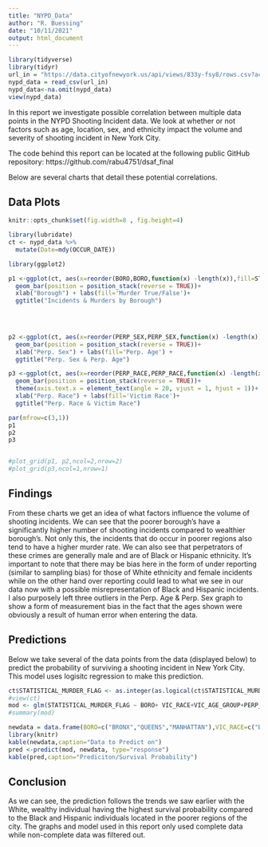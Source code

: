 ---
title: "NYPD_Data"
author: "R. Buessing"
date: "10/11/2021"
output: html_document
---
```{r get_NYPD_data, echo=FALSE,message=FALSE}
library(tidyverse)
library(tidyr)
url_in = "https://data.cityofnewyork.us/api/views/833y-fsy8/rows.csv?accessType=DOWNLOAD"
nypd_data = read_csv(url_in)
nypd_data<-na.omit(nypd_data)
view(nypd_data)
```
In this report we investigate possible correlation between multiple data points in the NYPD Shooting Incident data. We look at whether or not factors such as age, location, sex, and ethnicity impact the volume and severity of shooting incident in New York City.

The code behind this report can be located at the following public GitHub repository: https://github.com/rabu4751/dsaf_final

Below are several charts that detail these potential correlations.

## Data Plots

```{r plot_size, echo=FALSE,message=FALSE}
knitr::opts_chunk$set(fig.width=8 , fig.height=4) 
```

```{r date_conversion, echo=FALSE,message=FALSE}
library(lubridate)
ct <- nypd_data %>%
  mutate(Date=mdy(OCCUR_DATE))
```

```{r graph1, echo=FALSE,message=FALSE}
library(ggplot2)

p1 <-ggplot(ct, aes(x=reorder(BORO,BORO,function(x) -length(x)),fill=STATISTICAL_MURDER_FLAG))+
  geom_bar(position = position_stack(reverse = TRUE))+
  xlab("Borough") + labs(fill='Murder True/False')+
  ggtitle("Incidents & Murders by Borough")
  
  


p2 <-ggplot(ct, aes(x=reorder(PERP_SEX,PERP_SEX,function(x) -length(x)),fill=PERP_AGE_GROUP)) +
  geom_bar(position = position_stack(reverse = TRUE))+
  xlab("Perp. Sex") + labs(fill='Perp. Age') +
  ggtitle("Perp. Sex & Perp. Age")

p3 <-ggplot(ct, aes(x=reorder(PERP_RACE,PERP_RACE,function(x) -length(x)),fill=VIC_RACE)) +
  geom_bar(position = position_stack(reverse = TRUE))+
  theme(axis.text.x = element_text(angle = 20, vjust = 1, hjust = 1))+
  xlab("Perp. Race") + labs(fill='Victim Race')+
  ggtitle("Perp. Race & Victim Race")

par(mfrow=c(3,1))
p1
p2
p3


#plot_grid(p1, p2,ncol=2,nrow=2)
#plot_grid(p3,ncol=1,nrow=1)
```


## Findings

From these charts we get an idea of what factors influence the volume of shooting incidents. We can see that the poorer borough's have a significantly higher number of shooting incidents compared to wealthier borough's. Not only this, the incidents that do occur in poorer regions also tend to have a higher murder rate. We can also see that perpetrators of these crimes are generally male and are of Black or Hispanic ethnicity. It's important to note that there may be bias here in the form of under reporting (similar to sampling bias) for those of White ethnicity and female incidents while on the other hand over reporting could lead to what we see in our data now with a possible misrepresentation of Black and Hispanic incidents. I also purposely left three outliers in the Perp. Age & Perp. Sex graph to show a form of measurement bias in the fact that the ages shown were obviously a result of human error when entering the data. 

## Predictions

Below we take several of the data points from the data (displayed below) to predict the probability of surviving a shooting incident in New York City. This model uses logisitc regression to make this prediction.

```{r model, message=FALSE,echo=FALSE}
ct$STATISTICAL_MURDER_FLAG <- as.integer(as.logical(ct$STATISTICAL_MURDER_FLAG))
#view(ct)
mod <- glm(STATISTICAL_MURDER_FLAG ~ BORO+ VIC_RACE+VIC_AGE_GROUP+PERP_AGE_GROUP+LOCATION_DESC,family="binomial",data=ct )
#summary(mod)
```
```{r predict, message=FALSE,echo=FALSE}

newdata = data.frame(BORO=c("BRONX","QUEENS","MANHATTAN"),VIC_RACE=c("BLACK","WHITE HISPANIC","WHITE"),VIC_AGE_GROUP=c("18-24","25-44","65+"),PERP_AGE_GROUP=c("18-24","25-44","65+"),LOCATION_DESC=c("MULTI DWELL - PUBLIC HOUS","PVT HOUSE","PVT HOUSE"))
library(knitr)
kable(newdata,caption="Data to Predict on")
pred <-predict(mod, newdata, type="response")
kable(pred,caption="Prediciton/Survival Probability")
```

## Conclusion

As we can see, the prediction follows the trends we saw earlier with the White, wealthy individual having the highest survival probability compared to the Black and Hispanic individuals located in the poorer regions of the city. The graphs and model used in this report only used complete data while non-complete data was filtered out. 

  